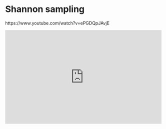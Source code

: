 # Shannon sampling

https://www.youtube.com/watch?v=ePGDQpJAvjE

::: {show-in="html"}
<iframe width=500 height=300 frameborder="0" allowfullscreen src="https://www.youtube.com/embed/ePGDQpJAvjE"></iframe>
:::